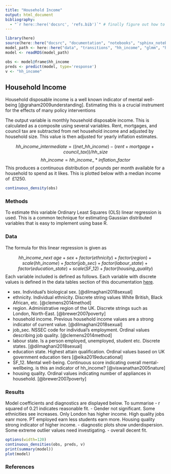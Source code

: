 ```yaml
---
title: "Household Income"
output: html_document
bibliography: 
  - "`r here::here('docsrc', 'refs.bib')`" # finally figure out how to combine these for debugging and actual 
---
```


```r
library(here)
source(here::here("docsrc", "documentation", "notebooks", "sphinx_notebook_utils.R"))
model_path <- here::here("data", "transitions", "hh_income", "glmm", "hh_income_new_GLMM.rds")
model <- readRDS(model_path)

obs <- model@frame$hh_income
preds <- predict(model, type='response')
v <- "hh_income"
```

## Household Income

Household disposable income is a well known indicator of mental well-being [@graham2009understanding]. Estimating this is a crucial instrument for the effects of many policy interventions

The output variable is monthly household disposable income. This is calculated as a composite using several variables. Rent, mortgages, and council tax are subtracted from net household income and adjusted by household size. This value is then adjusted for yearly inflation estimates.

$$    hh\_income\_intermediate = ((net\_hh\_income) - (rent + mortgage + council\_tax)) / hh\_size$$
$$    hh\_income = hh\_income\_ * inflation\_factor$$
This produces a continuous distribution of pounds per month available for a household to spend as it likes. This is plotted below with a median income of $~£1250$.

```r
continuous_density(obs)  
```

### Methods

  To estimate this variable Ordinary Least Squares (OLS) linear regression is used. This is a common  technique for estimating Gaussian distributed variables that is easy to implement using base R.
  
  
    
### Data
  
  The formula for this linear regression is given as
  
  $$hh\_income\_next ~ age + sex + factor(ethnicity) + factor(region) + scale(hh\_income) + factor(job\_sec) + factor(labour\_state) + factor(education\_state) + scale(SF\_12) + factor(housing\_quality)$$
Each variable included is defined as follows. Each variable with discrete values is defined in the data tables section of this documentation [here](https://leeds-mrg.github.io/Minos/documentation/data_tables.html). 

- sex. Individual's biological sex. [@dilmaghani2018sexual]
- ethnicity. Individual ethnicity. Discrete string values White British, Black African, etc. [@clemens2014method]
- region. Administrative region of the UK. Discrete strings such as London, North-East. [@brewer2007poverty]
- household income. Previous household income values are a strong indicator of current value. [@dilmaghani2018sexual]
- job_sec. NSSEC code for individual's employment. Ordinal values describing job quality. [@clemens2014method]
- labour state. Is a person employed, unemployed, student etc. Discrete states. [@dilmaghani2018sexual]
- education state. Highest attain qualification. Ordinal values based on UK government education tiers [@eika2019educational]
- SF_12. Mental well-being. Continuous score indicating overall mental-wellbeing. is this an indicator of hh_income? [@viswanathan2005nature]
- housing quality. Ordinal values indicating number of appliances in household. [@brewer2007poverty]

### Results
  
Model coefficients and diagnostics are displayed below. To summarise
- r squared of 0.21 indicates reasonable fit. 
- Gender not significant. Some ethnicities see increases. Only London has higher income. High quality jobs eanr more. PT employed earn less students earn more. Housing quality strong indicator of higher income. 
- diagnostic plots show underdispersion. Some extreme outlier values need investigating. 
- overall decent fit. 

```r
options(width=120)
continuous_densities(obs, preds, v)
print(summary(model))
plot(model)
```


### References